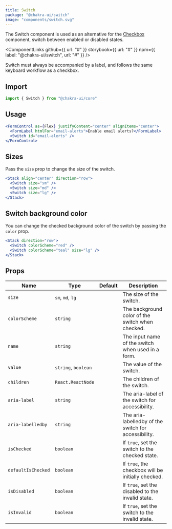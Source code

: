 ```yaml
---
title: Switch
package: "@chakra-ui/switch"
image: "components/switch.svg"
---
```



The Switch component is used as an alternative for the
[Checkbox](/docs/form/checkbox) component, switch between enabled or disabled
states.

<ComponentLinks
  github={{ url: "#" }}
  storybook={{ url: "#" }}
  npm={{ label: "@chakra-ui/switch", url: "#" }}
/>

<carbon-ad></carbon-ad>

Switch must always be accompanied by a label, and follows the same keyboard
workflow as a checkbox.

## Import

```js
import { Switch } from "@chakra-ui/core"
```

## Usage

```jsx
<FormControl as={Flex} justifyContent="center" alignItems="center">
  <FormLabel htmlFor="email-alerts">Enable email alerts?</FormLabel>
  <Switch id="email-alerts" />
</FormControl>
```

## Sizes

Pass the `size` prop to change the size of the switch.

```jsx
<Stack align="center" direction="row">
  <Switch size="sm" />
  <Switch size="md" />
  <Switch size="lg" />
</Stack>
```

## Switch background color

You can change the checked background color of the switch by passing the `color`
prop.

```jsx
<Stack direction="row">
  <Switch colorScheme="red" />
  <Switch colorScheme="teal" size="lg" />
</Stack>
```

## Props

| Name               | Type                | Default | Description                                          |
| ------------------ | ------------------- | ------- | ---------------------------------------------------- |
| `size`             | `sm`, `md`, `lg`    |         | The size of the switch.                              |
| `colorScheme`      | `string`            |         | The background color of the switch when checked.     |
| `name`             | `string`            |         | The input name of the switch when used in a form.    |
| `value`            | `string`, `boolean` |         | The value of the switch.                             |
| `children`         | `React.ReactNode`   |         | The children of the switch.                          |
| `aria-label`       | `string`            |         | The aria-label of the switch for accessibility.      |
| `aria-labelledby`  | `string`            |         | The aria-labelledby of the switch for accessibility. |
| `isChecked`        | `boolean`           |         | If `true`, set the switch to the checked state.      |
| `defaultIsChecked` | `boolean`           |         | If `true`, the checkbox will be initially checked.   |
| `isDisabled`       | `boolean`           |         | If `true`, set the disabled to the invalid state.    |
| `isInvalid`        | `boolean`           |         | If `true`, set the switch to the invalid state.      |
